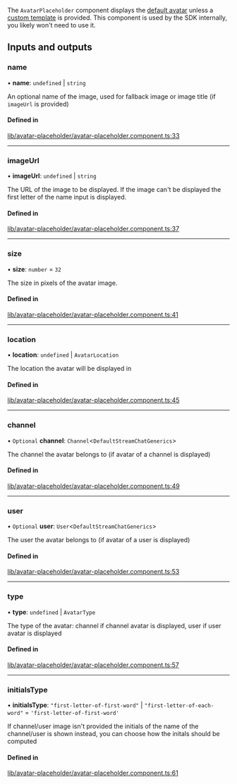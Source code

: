 The `AvatarPlaceholder` component displays the [default avatar](./AvatarComponent.mdx) unless a [custom template](../services/CustomTemplatesService.mdx) is provided. This component is used by the SDK internally, you likely won't need to use it.

[//]: # "Start of generated content"
## Inputs and outputs 


### name

• **name**: `undefined` \| `string`

An optional name of the image, used for fallback image or image title (if `imageUrl` is provided)

#### Defined in

[lib/avatar-placeholder/avatar-placeholder.component.ts:33](https://github.com/GetStream/stream-chat-angular/blob/a779edf/projects/stream-chat-angular/src/lib/avatar-placeholder/avatar-placeholder.component.ts#L33)

___

### imageUrl

• **imageUrl**: `undefined` \| `string`

The URL of the image to be displayed. If the image can't be displayed the first letter of the name input is displayed.

#### Defined in

[lib/avatar-placeholder/avatar-placeholder.component.ts:37](https://github.com/GetStream/stream-chat-angular/blob/a779edf/projects/stream-chat-angular/src/lib/avatar-placeholder/avatar-placeholder.component.ts#L37)

___

### size

• **size**: `number` = `32`

The size in pixels of the avatar image.

#### Defined in

[lib/avatar-placeholder/avatar-placeholder.component.ts:41](https://github.com/GetStream/stream-chat-angular/blob/a779edf/projects/stream-chat-angular/src/lib/avatar-placeholder/avatar-placeholder.component.ts#L41)

___

### location

• **location**: `undefined` \| `AvatarLocation`

The location the avatar will be displayed in

#### Defined in

[lib/avatar-placeholder/avatar-placeholder.component.ts:45](https://github.com/GetStream/stream-chat-angular/blob/a779edf/projects/stream-chat-angular/src/lib/avatar-placeholder/avatar-placeholder.component.ts#L45)

___

### channel

• `Optional` **channel**: `Channel`<`DefaultStreamChatGenerics`\>

The channel the avatar belongs to (if avatar of a channel is displayed)

#### Defined in

[lib/avatar-placeholder/avatar-placeholder.component.ts:49](https://github.com/GetStream/stream-chat-angular/blob/a779edf/projects/stream-chat-angular/src/lib/avatar-placeholder/avatar-placeholder.component.ts#L49)

___

### user

• `Optional` **user**: `User`<`DefaultStreamChatGenerics`\>

The user the avatar belongs to (if avatar of a user is displayed)

#### Defined in

[lib/avatar-placeholder/avatar-placeholder.component.ts:53](https://github.com/GetStream/stream-chat-angular/blob/a779edf/projects/stream-chat-angular/src/lib/avatar-placeholder/avatar-placeholder.component.ts#L53)

___

### type

• **type**: `undefined` \| `AvatarType`

The type of the avatar: channel if channel avatar is displayed, user if user avatar is displayed

#### Defined in

[lib/avatar-placeholder/avatar-placeholder.component.ts:57](https://github.com/GetStream/stream-chat-angular/blob/a779edf/projects/stream-chat-angular/src/lib/avatar-placeholder/avatar-placeholder.component.ts#L57)

___

### initialsType

• **initialsType**: ``"first-letter-of-first-word"`` \| ``"first-letter-of-each-word"`` = `'first-letter-of-first-word'`

If channel/user image isn't provided the initials of the name of the channel/user is shown instead, you can choose how the initals should be computed

#### Defined in

[lib/avatar-placeholder/avatar-placeholder.component.ts:61](https://github.com/GetStream/stream-chat-angular/blob/a779edf/projects/stream-chat-angular/src/lib/avatar-placeholder/avatar-placeholder.component.ts#L61)

[//]: # "End of generated content"
